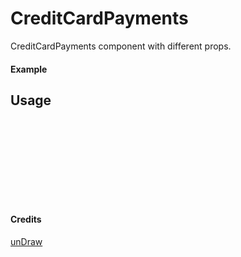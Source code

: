 
<Meta of={CreditCardPayments} title="unDraw/CreditCardPayments" />

# CreditCardPayments

CreditCardPayments component with different props.

#### Example

<Canvas of={CreditCardPayments.Primary} />

## Usage

```ts
import { CreditCardPayments } from "yadl-ui";

const Example = () => {
  return (
      <CreditCardPayments />
  );
};

export default Example;
```

#### Credits
[unDraw](https://undraw.co/illustrations)
